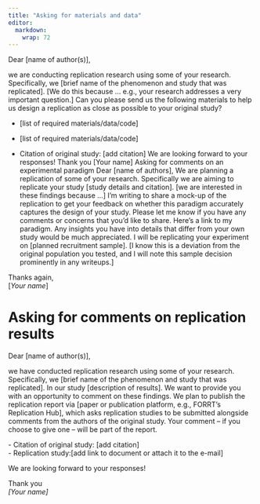 ```yaml
---
title: "Asking for materials and data"
editor: 
  markdown: 
    wrap: 72
---
```


Dear \[name of author(s)\],

we are conducting replication research using some of your research.
Specifically, we \[brief name of the phenomenon and study that was
replicated\]. \[We do this because … e.g., your research addresses a
very important question.\] Can you please send us the following
materials to help us design a replication as close as possible to your
original study?

-   \[list of required materials/data/code\]

-   \[list of required materials/data/code\]

-   Citation of original study: \[add citation\] We are looking forward
    to your responses! Thank you \[Your name\] Asking for comments on an
    experimental paradigm Dear \[name of authors\], We are planning a
    replication of some of your research. Specifically we are aiming to
    replicate your study \[study details and citation\]. \[we are
    interested in these findings because ...\] I’m writing to share a
    mock-up of the replication to get your feedback on whether this
    paradigm accurately captures the design of your study. Please let me
    know if you have any comments or concerns that you’d like to share.
    Here’s a link to my paradigm. Any insights you have into details
    that differ from your own study would be much appreciated. I will be
    replicating your experiment on \[planned recruitment sample\]. \[I
    know this is a deviation from the original population you tested,
    and I will note this sample decision prominently in any writeups.\]

Thanks again,\
\[*Your* *name*\]

# Asking for comments on replication results

Dear \[name of author(s)\],

we have conducted replication research using some of your research.
Specifically, we \[brief name of the phenomenon and study that was
replicated\]. In our study \[description of results\]. We want to
provide you with an opportunity to comment on these findings. We plan to
publish the replication report via \[paper or publication platform,
e.g., FORRT’s Replication Hub\], which asks replication studies to be
submitted alongside comments from the authors of the original study.
Your comment – if you choose to give one – will be part of the report.

\- Citation of original study: \[add citation\]\
- Replication study:\[add link to document or attach it to the e-mail\]

We are looking forward to your responses!

Thank you\
*\[Your name\]*


